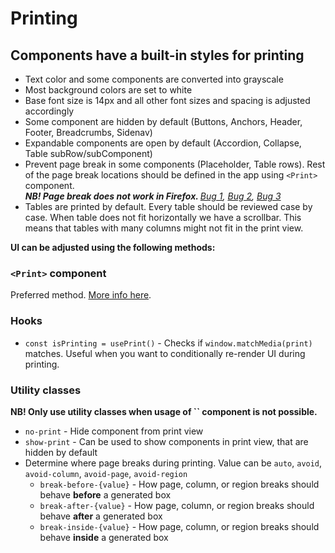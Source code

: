 
<Meta name="Printing" title="Documentation/Printing" />

# Printing

## Components have a built-in styles for printing

- Text color and some components are converted into grayscale
- Most background colors are set to white
- Base font size is 14px and all other font sizes and spacing is adjusted accordingly
- Some component are hidden by default (Buttons, Anchors, Header, Footer, Breadcrumbs, Sidenav)
- Expandable components are open by default (Accordion, Collapse, Table subRow/subComponent)
- Prevent page break in some components (Placeholder, Table rows). Rest of the page break locations should be defined in the app using `<Print>` component. <br/>
  <i>
    <b>NB! Page break does not work in Firefox. </b>
    [Bug 1](https://bugzilla.mozilla.org/show_bug.cgi?id=1807406), [Bug 2](https://bugzilla.mozilla.org/show_bug.cgi?id=1695475),
    [Bug 3](https://bugzilla.mozilla.org/show_bug.cgi?id=939897)
  </i>
- Tables are printed by default. Every table should be reviewed case by case. When table does not fit horizontally we have a scrollbar. This means that tables with many columns might not fit in the print view.

<p>
  <b>UI can be adjusted using the following methods:</b>
</p>

### `<Print>` component

Preferred method. [More info here](/docs/components-print--docs).

### Hooks

- `const isPrinting = usePrint()` - Checks if `window.matchMedia(print)` matches. Useful when you want to conditionally re-render UI during printing.

### Utility classes

<p>
  <b>NB! Only use utility classes when usage of `<Print>` component is not possible.</b>
</p>

- `no-print` - Hide component from print view
- `show-print` - Can be used to show components in print view, that are hidden by default
- Determine where page breaks during printing. Value can be `auto`, `avoid`, `avoid-column`, `avoid-page`, `avoid-region`
  - `break-before-{value}` - How page, column, or region breaks should behave <b>before</b> a generated box
  - `break-after-{value}` - How page, column, or region breaks should behave <b>after</b> a generated box
  - `break-inside-{value}` - How page, column, or region breaks should behave <b>inside</b> a generated box
